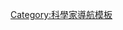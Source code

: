 {{NoteTA
|G1=Chemistry
|G2=Physics
}}
{{Navbox
|name   = 以人名命名的化学元素
|title  = 以人名命名的化学元素
|state = {{{state<includeonly>|autocollapse</includeonly>}}}
|bodyclass = hlist

|group1 = 直接
|list1  =
* [[𨨏]]（[[尼尔斯·玻尔]]）
* [[鎶]]（[[尼古拉·哥白尼]]）
* [[锔]]（[[玛丽·居里]]及[[皮埃尔·居里]]）
* [[锿]]（[[阿尔伯特·爱因斯坦]]）
* [[镄]]（[[恩里科·费米]]）
* [[鐒]]（[[欧内斯特·劳伦斯]]）
* [[䥑]]（[[莉泽·迈特纳]]）
* [[钔]]（[[德米特里·伊万诺维奇·门捷列夫]]）
* [[锘]]（[[阿尔弗雷德·诺贝尔]]）
* [[錀]]（[[威廉·倫琴]]）
* [[鑪]]（[[欧内斯特·卢瑟福]]）
* [[𨭎]]（[[格倫·西奧多·西博格]]）

|group2 = 非直接
|list2  =
* [[鈇]]（[[格奥尔基·弗廖罗夫]]，经由[[杜布纳联合原子核研究所]]的弗廖罗夫核反应实验室）
* [[钆]]（[[约翰·加多林]]，经由矿物[[硅铍钇矿]]）

|group3 = 另见
|list3=
* [[化學元素名稱詞源列表]]
* [[以地點命名的化學元素列表]]

}}<noinclude>
[[Category:科學家導航模板]]
</noinclude>